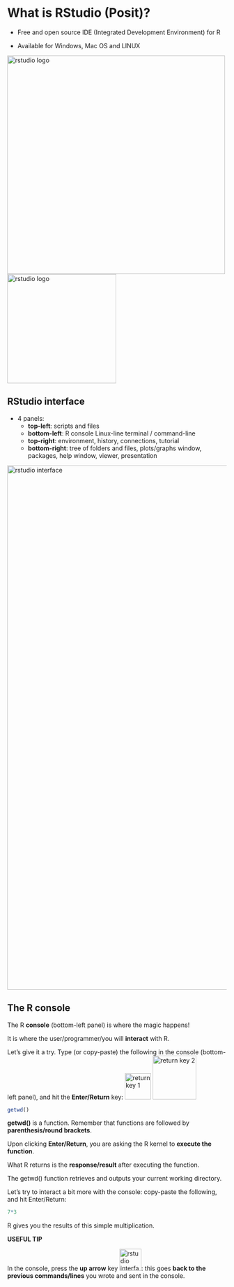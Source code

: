# What is RStudio (Posit)?

* Free and open source IDE (Integrated Development Environment) for R

* Available for Windows, Mac OS and LINUX

<img src="images/posit_logo.png" alt="rstudio logo" width="500"/> <img src="images/rstudio_logo.jpeg" alt="rstudio logo" width="250"/>



## RStudio interface

* 4 panels:
	+ **top-left**: scripts and files
	+ **bottom-left**: R console Linux-line terminal / command-line
	+ **top-right**: environment, history, connections, tutorial
	+ **bottom-right**: tree of folders and files, plots/graphs window, packages, help window, viewer, presentation

<img src="images/rstudio_interface.png" alt="rstudio interface" width="1200"/>

## The R console

The R **console** (bottom-left panel) is where the magic happens!

It is where the user/programmer/you will **interact** with R.

Let's give it a try. Type (or copy-paste) the following in the console (bottom-left panel), and hit the **Enter/Return** key:
<img src="images/rstudio_return_key.png" alt="return key 1" width="60"/>
<img src="images/rstudio_return_key2.jpg" alt="return key 2" width="100"/>

```r
getwd()
```

**getwd()** is a function. Remember that functions are followed by **parenthesis/round brackets**.

Upon clicking **Enter/Return**, you are asking the R kernel to **execute the function**.

What R returns is the **response/result** after executing the function.

The getwd() function retrieves and outputs your current working directory.

Let's try to interact a bit more with the console: copy-paste the following, and hit Enter/Return:

```r
7*3
```

R gives you the results of this simple multiplication.

**USEFUL TIP**

In the console, press the **up arrow** key <img src="images/rstudio_up_arrow.png" alt="rstudio interface" width="50"/>: this goes **back to the previous commands/lines** you wrote and sent in the console.



